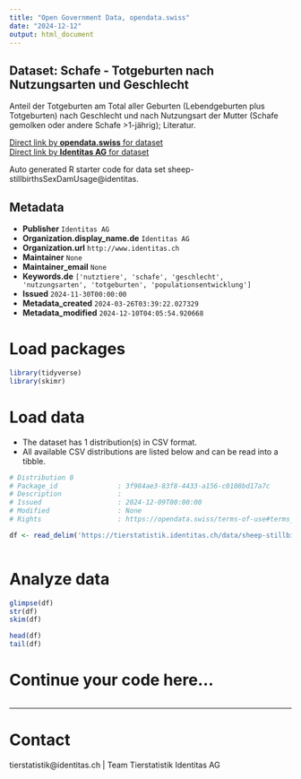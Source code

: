 ```yaml
---
title: "Open Government Data, opendata.swiss"
date: "2024-12-12"
output: html_document
---
```


## Dataset: Schafe - Totgeburten nach Nutzungsarten und Geschlecht

Anteil der Totgeburten am Total aller Geburten (Lebendgeburten plus Totgeburten) nach Geschlecht und nach Nutzungsart der Mutter (Schafe gemolken oder andere Schafe >1-jährig); Literatur.

[Direct link by **opendata.swiss** for dataset](https://opendata.swiss/de/dataset/schafe-totgeburten-nach-nutzungsarten-und-geschlecht)<br>
[Direct link by **Identitas AG** for dataset](https://tierstatistik.identitas.ch/)

Auto generated R starter code for data set sheep-stillbirthsSexDamUsage@identitas.

## Metadata

- **Publisher** `Identitas AG`
- **Organization.display_name.de** `Identitas AG`
- **Organization.url** `http://www.identitas.ch`
- **Maintainer** `None`
- **Maintainer_email** `None`
- **Keywords.de** `['nutztiere', 'schafe', 'geschlecht', 'nutzungsarten', 'totgeburten', 'populationsentwicklung']`
- **Issued** `2024-11-30T00:00:00`
- **Metadata_created** `2024-03-26T03:39:22.027329`
- **Metadata_modified** `2024-12-10T04:05:54.920668`


# Load packages

```r

library(tidyverse)
library(skimr)

```

# Load data

-   The dataset has 1 distribution(s) in CSV format.
-   All available CSV distributions are listed below and can be read into a tibble.

```r

# Distribution 0
# Package_id               : 3f984ae3-83f8-4433-a156-c0108bd17a7c
# Description              : 
# Issued                   : 2024-12-09T00:00:00
# Modified                 : None
# Rights                   : https://opendata.swiss/terms-of-use#terms_by

df <- read_delim('https://tierstatistik.identitas.ch/data/sheep-stillbirthsSexDamUsage.csv')



```

# Analyze data

```r

glimpse(df)
str(df)
skim(df)

head(df)
tail(df)

```

# Continue your code here...

```r

```

------------------------------------------------------------------------

# Contact

tierstatistik@identitas.ch | Team Tierstatistik Identitas AG
